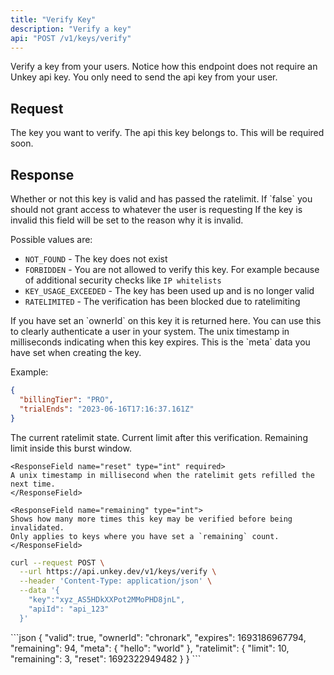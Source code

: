 ```yaml
---
title: "Verify Key"
description: "Verify a key"
api: "POST /v1/keys/verify"
---
```


Verify a key from your users. Notice how this endpoint does not require an Unkey api key. You only need to send the api key from your user.

## Request

<ParamField body="key" type="string" required>
  The key you want to verify.
</ParamField>


<ParamField body="apiId" type="string">
  The api this key belongs to. This will be required soon.
</ParamField>


## Response

<ResponseField name="valid" type="boolean" required>
  Whether or not this key is valid and has passed the ratelimit. If `false` you
  should not grant access to whatever the user is requesting
</ResponseField>


<ResponseField name="code" type="string" >
  If the key is invalid this field will be set to the reason why it is invalid.

  Possible values are:
  - `NOT_FOUND` - The key does not exist
  - `FORBIDDEN` - You are not allowed to verify this key. For example because of additional security
  checks like `IP whitelists`
  - `KEY_USAGE_EXCEEDED` - The key has been used up and is no longer valid
  - `RATELIMITED` - The verification has been blocked due to ratelimiting
</ResponseField>


<ResponseField name="ownerId" type="string">
  If you have set an `ownerId` on this key it is returned here. You can use this
  to clearly authenticate a user in your system.
</ResponseField>

<ResponseField name="expires" type="int">
  The unix timestamp in milliseconds indicating when this key expires.
</ResponseField>

<ResponseField name="meta" type="object" >
This is the `meta` data you have set when creating the key.

Example:

```json
{
  "billingTier": "PRO",
  "trialEnds": "2023-06-16T17:16:37.161Z"
}
```

</ResponseField>

<ResponseField name="ratelimit" type="Object">
  The current ratelimit state.

  <Expandable title="properties">

  <ResponseField name="limit" type="int"  required>
  Current limit after this verification.

  </ResponseField>
  <ResponseField name="remaining" type="int" required>
  Remaining limit inside this burst window.

  </ResponseField>

    <ResponseField name="reset" type="int" required>
    A unix timestamp in millisecond when the ratelimit gets refilled the next time.
    </ResponseField>

 </Expandable>

</ResponseField>

    <ResponseField name="remaining" type="int">
    Shows how many more times this key may be verified before being invalidated.
    Only applies to keys where you have set a `remaining` count.
    </ResponseField>

<RequestExample>

```sh
curl --request POST \
  --url https://api.unkey.dev/v1/keys/verify \
  --header 'Content-Type: application/json' \
  --data '{
    "key":"xyz_AS5HDkXXPot2MMoPHD8jnL",
    "apiId": "api_123"
  }'
```

</RequestExample>

<ResponseExample>
```json
{
    "valid": true,
    "ownerId": "chronark",
    "expires": 1693186967794,
    "remaining": 94,
    "meta": {
        "hello": "world"
    },
    "ratelimit": {
        "limit": 10,
        "remaining": 3,
        "reset": 1692322949482
    }
}
```

</ResponseExample>
